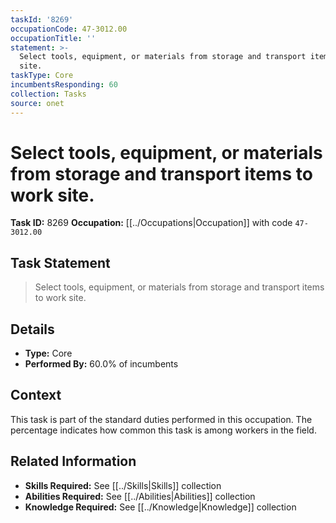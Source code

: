 ```yaml
---
taskId: '8269'
occupationCode: 47-3012.00
occupationTitle: ''
statement: >-
  Select tools, equipment, or materials from storage and transport items to work
  site.
taskType: Core
incumbentsResponding: 60
collection: Tasks
source: onet
---
```

# Select tools, equipment, or materials from storage and transport items to work site.

**Task ID:** 8269
**Occupation:** [[../Occupations|Occupation]] with code `47-3012.00`

## Task Statement

> Select tools, equipment, or materials from storage and transport items to work site.

## Details

- **Type:** Core
- **Performed By:** 60.0% of incumbents

## Context

This task is part of the standard duties performed in this occupation. The percentage indicates how common this task is among workers in the field.

## Related Information

- **Skills Required:** See [[../Skills|Skills]] collection
- **Abilities Required:** See [[../Abilities|Abilities]] collection
- **Knowledge Required:** See [[../Knowledge|Knowledge]] collection
